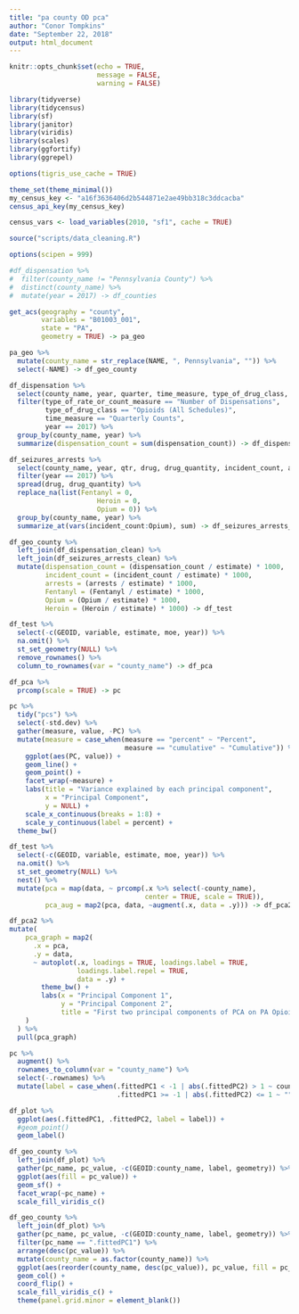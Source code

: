 ```yaml
---
title: "pa county OD pca"
author: "Conor Tompkins"
date: "September 22, 2018"
output: html_document
---
```


```r
knitr::opts_chunk$set(echo = TRUE,
                      message = FALSE,
                      warning = FALSE)
```

```r
library(tidyverse)
library(tidycensus)
library(sf)
library(janitor)
library(viridis)
library(scales)
library(ggfortify)
library(ggrepel)

options(tigris_use_cache = TRUE)

theme_set(theme_minimal())
my_census_key <- "a16f3636406d2b544871e2ae49bb318c3ddcacba"
census_api_key(my_census_key)

census_vars <- load_variables(2010, "sf1", cache = TRUE)

source("scripts/data_cleaning.R")

options(scipen = 999)
```

```r
#df_dispensation %>% 
#  filter(county_name != "Pennsylvania County") %>% 
#  distinct(county_name) %>% 
#  mutate(year = 2017) -> df_counties

get_acs(geography = "county",
        variables = "B01003_001", 
        state = "PA",
        geometry = TRUE) -> pa_geo

pa_geo %>% 
  mutate(county_name = str_replace(NAME, ", Pennsylvania", "")) %>% 
  select(-NAME) -> df_geo_county
```

```r
df_dispensation %>% 
  select(county_name, year, quarter, time_measure, type_of_drug_class, type_of_rate_or_count_measure, dispensation_count = rate_or_count) %>% 
  filter(type_of_rate_or_count_measure == "Number of Dispensations",
         type_of_drug_class == "Opioids (All Schedules)",
         time_measure == "Quarterly Counts",
         year == 2017) %>% 
  group_by(county_name, year) %>% 
  summarize(dispensation_count = sum(dispensation_count)) -> df_dispensation_clean
```

```r
df_seizures_arrests %>% 
  select(county_name, year, qtr, drug, drug_quantity, incident_count, arrests) %>% 
  filter(year == 2017) %>% 
  spread(drug, drug_quantity) %>% 
  replace_na(list(Fentanyl = 0,
                      Heroin = 0,
                      Opium = 0)) %>% 
  group_by(county_name, year) %>% 
  summarize_at(vars(incident_count:Opium), sum) -> df_seizures_arrests_clean
```

```r
df_geo_county %>% 
  left_join(df_dispensation_clean) %>% 
  left_join(df_seizures_arrests_clean) %>% 
  mutate(dispensation_count = (dispensation_count / estimate) * 1000,
         incident_count = (incident_count / estimate) * 1000,
         arrests = (arrests / estimate) * 1000,
         Fentanyl = (Fentanyl / estimate) * 1000,
         Opium = (Opium / estimate) * 1000,
         Heroin = (Heroin / estimate) * 1000) -> df_test
```

```r
df_test %>%
  select(-c(GEOID, variable, estimate, moe, year)) %>% 
  na.omit() %>% 
  st_set_geometry(NULL) %>% 
  remove_rownames() %>% 
  column_to_rownames(var = "county_name") -> df_pca

df_pca %>% 
  prcomp(scale = TRUE) -> pc
```

```r
pc %>% 
  tidy("pcs") %>%
  select(-std.dev) %>% 
  gather(measure, value, -PC) %>% 
  mutate(measure = case_when(measure == "percent" ~ "Percent",
                             measure == "cumulative" ~ "Cumulative")) %>% 
    ggplot(aes(PC, value)) +
    geom_line() +
    geom_point() +
    facet_wrap(~measure) +
    labs(title = "Variance explained by each principal component",
         x = "Principal Component",
         y = NULL) +
    scale_x_continuous(breaks = 1:8) +
    scale_y_continuous(label = percent) +
  theme_bw()
```

```r
df_test %>%
  select(-c(GEOID, variable, estimate, moe, year)) %>% 
  na.omit() %>% 
  st_set_geometry(NULL) %>% 
  nest() %>% 
  mutate(pca = map(data, ~ prcomp(.x %>% select(-county_name), 
                                  center = TRUE, scale = TRUE)),
         pca_aug = map2(pca, data, ~augment(.x, data = .y))) -> df_pca2

df_pca2 %>% 
mutate(
    pca_graph = map2(
      .x = pca,
      .y = data,
      ~ autoplot(.x, loadings = TRUE, loadings.label = TRUE,
                 loadings.label.repel = TRUE,
                 data = .y) +
        theme_bw() +
        labs(x = "Principal Component 1",
             y = "Principal Component 2",
             title = "First two principal components of PCA on PA Opioid data")
    )
  ) %>%
  pull(pca_graph)
```
```r
pc %>% 
  augment() %>% 
  rownames_to_column(var = "county_name") %>% 
  select(-.rownames) %>% 
  mutate(label = case_when(.fittedPC1 < -1 | abs(.fittedPC2) > 1 ~ county_name,
                           .fittedPC1 >= -1 | abs(.fittedPC2) <= 1 ~ "")) -> df_plot

df_plot %>% 
  ggplot(aes(.fittedPC1, .fittedPC2, label = label)) +
  #geom_point()
  geom_label()
```

```r
df_geo_county %>% 
  left_join(df_plot) %>% 
  gather(pc_name, pc_value, -c(GEOID:county_name, label, geometry)) %>% 
  ggplot(aes(fill = pc_value)) +
  geom_sf() +
  facet_wrap(~pc_name) +
  scale_fill_viridis_c()
```

```r
df_geo_county %>% 
  left_join(df_plot) %>% 
  gather(pc_name, pc_value, -c(GEOID:county_name, label, geometry)) %>% 
  filter(pc_name == ".fittedPC1") %>% 
  arrange(desc(pc_value)) %>% 
  mutate(county_name = as.factor(county_name)) %>% 
  ggplot(aes(reorder(county_name, desc(pc_value)), pc_value, fill = pc_value)) +
  geom_col() +
  coord_flip() +
  scale_fill_viridis_c() +
  theme(panel.grid.minor = element_blank())


```




